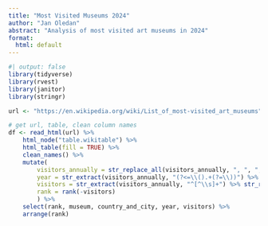 ```yaml
---
title: "Most Visited Museums 2024"
author: "Jan Oledan"
abstract: "Analysis of most visited art museums in 2024"
format: 
  html: default
---
```


```r
#| output: false
library(tidyverse)
library(rvest)
library(janitor)
library(stringr)

url <- "https://en.wikipedia.org/wiki/List_of_most-visited_art_museums"

# get url, table, clean column names
df <- read_html(url) %>%
    html_node("table.wikitable") %>%
    html_table(fill = TRUE) %>%
    clean_names() %>%
    mutate(
        visitors_annually = str_replace_all(visitors_annually, ", ", ","), 
        year = str_extract(visitors_annually, "(?<=\\().+(?=\\))") %>% as.numeric(), 
        visitors = str_extract(visitors_annually, "^[^\\s]+") %>% str_replace_all(., ",", "") %>% as.numeric(),
        rank = rank(-visitors)
        ) %>%
    select(rank, museum, country_and_city, year, visitors) %>% 
    arrange(rank)
```
